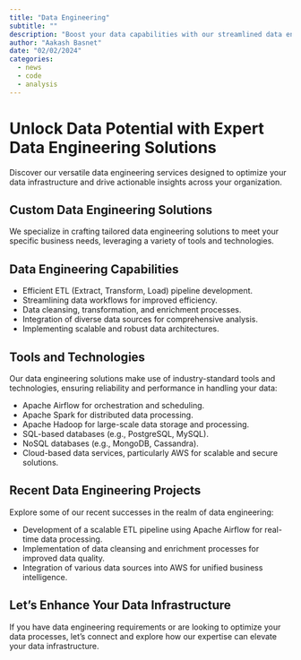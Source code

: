 ```yaml
---
title: "Data Engineering"
subtitle: ""
description: "Boost your data capabilities with our streamlined data engineering services, featuring efficient ETL pipeline development, Apache Airflow orchestration, and scalable AWS solutions for actionable insights."
author: "Aakash Basnet"
date: "02/02/2024"
categories:
  - news
  - code
  - analysis
---
```


# Unlock Data Potential with Expert Data Engineering Solutions

Discover our versatile data engineering services designed to optimize your data infrastructure and drive actionable insights across your organization.

## Custom Data Engineering Solutions
We specialize in crafting tailored data engineering solutions to meet your specific business needs, leveraging a variety of tools and technologies.

## Data Engineering Capabilities
- Efficient ETL (Extract, Transform, Load) pipeline development.
- Streamlining data workflows for improved efficiency.
- Data cleansing, transformation, and enrichment processes.
- Integration of diverse data sources for comprehensive analysis.
- Implementing scalable and robust data architectures.

## Tools and Technologies
Our data engineering solutions make use of industry-standard tools and technologies, ensuring reliability and performance in handling your data:

- Apache Airflow for orchestration and scheduling.
- Apache Spark for distributed data processing.
- Apache Hadoop for large-scale data storage and processing.
- SQL-based databases (e.g., PostgreSQL, MySQL).
- NoSQL databases (e.g., MongoDB, Cassandra).
- Cloud-based data services, particularly AWS for scalable and secure solutions.

## Recent Data Engineering Projects
Explore some of our recent successes in the realm of data engineering:

- Development of a scalable ETL pipeline using Apache Airflow for real-time data processing.
- Implementation of data cleansing and enrichment processes for improved data quality.
- Integration of various data sources into AWS for unified business intelligence.

## Let's Enhance Your Data Infrastructure
If you have data engineering requirements or are looking to optimize your data processes, let's connect and explore how our expertise can elevate your data infrastructure.


